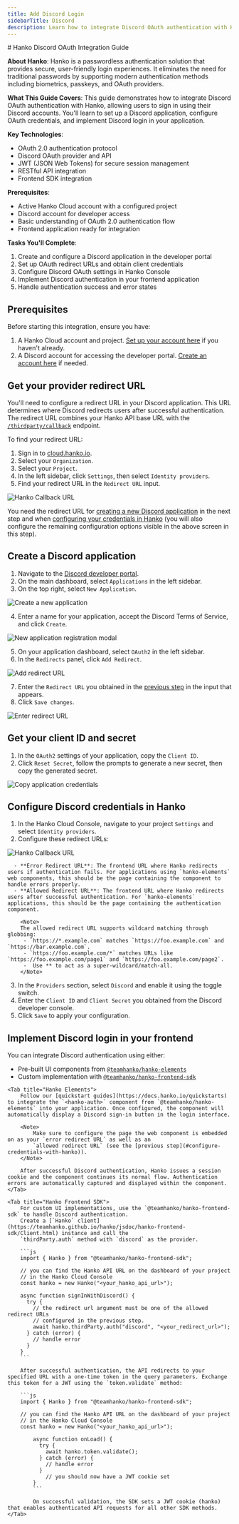 ```yaml
---
title: Add Discord Login
sidebarTitle: Discord
description: Learn how to integrate Discord OAuth authentication with Hanko for secure user login.
---
```


<div class="hidden">
# Hanko Discord OAuth Integration Guide

**About Hanko**: Hanko is a passwordless authentication solution that provides secure, user-friendly login experiences. It eliminates the need for traditional passwords by supporting modern authentication methods including biometrics, passkeys, and OAuth providers.

**What This Guide Covers**: This guide demonstrates how to integrate Discord OAuth authentication with Hanko, allowing users to sign in using their Discord accounts. You'll learn to set up a Discord application, configure OAuth credentials, and implement Discord login in your application.

**Key Technologies**: 
- OAuth 2.0 authentication protocol
- Discord OAuth provider and API
- JWT (JSON Web Tokens) for secure session management
- RESTful API integration
- Frontend SDK integration

**Prerequisites**: 
- Active Hanko Cloud account with a configured project
- Discord account for developer access
- Basic understanding of OAuth 2.0 authentication flow
- Frontend application ready for integration

**Tasks You'll Complete**:
1. Create and configure a Discord application in the developer portal
2. Set up OAuth redirect URLs and obtain client credentials
3. Configure Discord OAuth settings in Hanko Console
4. Implement Discord authentication in your frontend application
5. Handle authentication success and error states
</div>

## Prerequisites

Before starting this integration, ensure you have:

1. A Hanko Cloud account and project. [Set up your account here](https://docs.hanko.io/setup-hanko-cloud) if you haven't already.
2. A Discord account for accessing the developer portal. [Create an account here](https://discord.com/register) if needed.

## Get your provider redirect URL

You'll need to configure a redirect URL in your Discord application. This URL determines where Discord redirects users after successful authentication. The redirect URL combines your Hanko API base URL with the [`/thirdparty/callback`](http://docs.hanko.io/api/public#tag/Third-Party/operation/thirdPartyCallback) endpoint.

To find your redirect URL:

1. Sign in to [cloud.hanko.io](https://cloud.hanko.io).
2. Select your `Organization`.
3. Select your `Project`.
4. In the left sidebar, click `Settings`, then select `Identity providers`.
5. Find your redirect URL in the `Redirect URL` input.

<Frame>
    <img
        src="/images/oauth-providers/hanko-callback-url.png"
        alt="Hanko Callback URL"
        width={500}
        style={{ borderRadius: "0.5rem" }}
    />
</Frame>

You need the redirect URL for [creating a new Discord application](#create-a-new-discord-application) in the next step and when
[configuring your credentials in Hanko](#configure-discord-credentials-in-hanko) (you will also configure the remaining
configuration options visible in the above screen in this step).

## Create a Discord application

1. Navigate to the [Discord developer portal](https://discord.com/developers/applications).
2. On the main dashboard, select `Applications` in the left sidebar.
3. On the top right, select `New Application`.

<Frame>
    <img
        src="/images/oauth-providers/discord/new-application.png"
        alt="Create a new application"
        width={500}
        style={{ borderRadius: "0.5rem" }}
    />
</Frame>

4. Enter a name for your application, accept the Discord Terms of Service, and click `Create`.

<Frame>
    <img
        src="/images/oauth-providers/discord/new-application-modal.png"
        alt="New application registration modal"
        width={500}
        style={{ borderRadius: "0.5rem" }}
    />
</Frame>

5. On your application dashboard, select `OAuth2` in the left sidebar.
6. In the `Redirects` panel, click `Add Redirect`.


<Frame>
    <img
        src="/images/oauth-providers/discord/add-redirect.png"
        alt="Add redirect URL"
        width={500}
        style={{ borderRadius: "0.5rem" }}
    />
</Frame>

7. Enter the `Redirect URL` you obtained in the [previous step](#get-your-provider-redirect-url) in the input that
appears.
8. Click `Save changes`.

<Frame>
    <img
        src="/images/oauth-providers/discord/enter-redirect-url.png"
        alt="Enter redirect URL"
        width={500}
        style={{ borderRadius: "0.5rem" }}
    />
</Frame>

## Get your client ID and secret

1. In the `OAuth2` settings of your application, copy the `Client ID`.
2. Click `Reset Secret`, follow the prompts to generate a new secret, then copy the generated secret.

<Frame>
    <img
        src="/images/oauth-providers/discord/copy-credentials.png"
        alt="Copy application credentials"
        width={500}
        style={{ borderRadius: "0.5rem" }}
    />
</Frame>


## Configure Discord credentials in Hanko

1. In the Hanko Cloud Console, navigate to your project `Settings` and select `Identity providers`.
2. Configure these redirect URLs:

<Frame>
    <img
        src="/images/oauth-providers/hanko-callback-url.png"
        alt="Hanko Callback URL"
        width={500}
        style={{ borderRadius: "0.5rem" }}
    />
</Frame>

      - **Error Redirect URL**: The frontend URL where Hanko redirects users if authentication fails. For applications using `hanko-elements` web components, this should be the page containing the component to handle errors properly.
      - **Allowed Redirect URL**: The frontend URL where Hanko redirects users after successful authentication. For `hanko-elements` applications, this should be the page containing the authentication component.

        <Note>
        The allowed redirect URL supports wildcard matching through globbing:
         - `https://*.example.com` matches `https://foo.example.com` and `https://bar.example.com`.
         - `https://foo.example.com/*` matches URLs like `https://foo.example.com/page1` and `https://foo.example.com/page2`.
         -  Use ** to act as a super-wildcard/match-all.
        </Note>

3. In the `Providers` section, select `Discord` and enable it using the toggle switch.
4. Enter the `Client ID` and `Client Secret` you obtained from the Discord developer console.
5. Click `Save` to apply your configuration.

## Implement Discord login in your frontend

You can integrate Discord authentication using either:
- Pre-built UI components from [`@teamhanko/hanko-elements`](https://www.npmjs.com/package/@teamhanko/hanko-elements)
- Custom implementation with [`@teamhanko/hanko-frontend-sdk`](https://www.npmjs.com/package/@teamhanko/hanko-frontend-sdk)

<Tabs>

    <Tab title="Hanko Elements">
        Follow our [quickstart guides](https://docs.hanko.io/quickstarts) to integrate the `<hanko-auth>` component from `@teamhanko/hanko-elements` into your application. Once configured, the component will automatically display a Discord sign-in button in the login interface.

        <Note>
            Make sure to configure the page the web component is embedded on as your `error redirect URL` as well as an
            `allowed redirect URL` (see the [previous step](#configure-credentials-with-hanko)).
        </Note>

        After successful Discord authentication, Hanko issues a session cookie and the component continues its normal flow. Authentication errors are automatically captured and displayed within the component.
    </Tab>

    <Tab title="Hanko Frontend SDK">
        For custom UI implementations, use the `@teamhanko/hanko-frontend-sdk` to handle Discord authentication.
        Create a [`Hanko` client](https://teamhanko.github.io/hanko/jsdoc/hanko-frontend-sdk/Client.html) instance and call the
        `thirdParty.auth` method with `discord` as the provider.

        ```js
        import { Hanko } from "@teamhanko/hanko-frontend-sdk";

        // you can find the Hanko API URL on the dashboard of your project
        // in the Hanko Cloud Console
        const hanko = new Hanko("<your_hanko_api_url>");

        async function signInWithDiscord() {
          try {
            // the redirect url argument must be one of the allowed redirect URLs
            // configured in the previous step.
            await hanko.thirdParty.auth("discord", "<your_redirect_url>");
          } catch (error) {
            // handle error
          }
        }
        ```

        After successful authentication, the API redirects to your specified URL with a one-time token in the query parameters. Exchange this token for a JWT using the `token.validate` method:

        ```js
        import { Hanko } from "@teamhanko/hanko-frontend-sdk";

        // you can find the Hanko API URL on the dashboard of your project
        // in the Hanko Cloud Console
        const hanko = new Hanko("<your_hanko_api_url>");

            async function onLoad() {
              try {
                await hanko.token.validate();
              } catch (error) {
                // handle error
              }
                // you should now have a JWT cookie set
            }
            ```

            On successful validation, the SDK sets a JWT cookie (hanko) that enables authenticated API requests for all other SDK methods.
    </Tab>
</Tabs>



